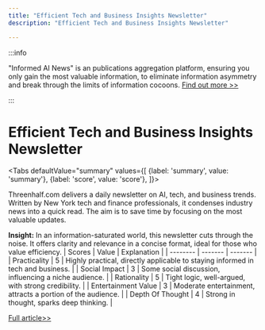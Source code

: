 ```yaml
---
title: "Efficient Tech and Business Insights Newsletter"
description: "Efficient Tech and Business Insights Newsletter"

---
```



:::info

"Informed AI News" is an publications aggregation platform, ensuring you only gain the most valuable information, to eliminate information asymmetry and break through the limits of information cocoons.  [Find out more >>](/)

:::

# Efficient Tech and Business Insights Newsletter


<Tabs
	defaultValue="summary"
	values={[
	{label: 'summary', value: 'summary'},
	{label: 'score', value: 'score'},
]}>
<TabItem value="summary">


Threenhalf.com delivers a daily newsletter on AI, tech, and business trends. Written by New York tech and finance professionals, it condenses industry news into a quick read. The aim is to save time by focusing on the most valuable updates.

**Insight:**
In an information-saturated world, this newsletter cuts through the noise. It offers clarity and relevance in a concise format, ideal for those who value efficiency.
</TabItem>
<TabItem value="score">
	| Scores     | Value   | Explanation |
	| -------- | ------- | ------- |
	| Practicality  | 5    | Highly practical, directly applicable to staying informed in tech and business.    |
	| Social Impact | 3     | Some social discussion, influencing a niche audience.    |
	| Rationality    | 5    | Tight logic, well-argued, with strong credibility.    |
	| Entertainment Value    | 3    | Moderate entertainment, attracts a portion of the audience.    |
	| Depth Of Thought    | 4    | Strong in thought, sparks deep thinking.    |
</TabItem>
</Tabs>

[Full article>>](https://github.com/ruanyf/weekly/issues/5185)
